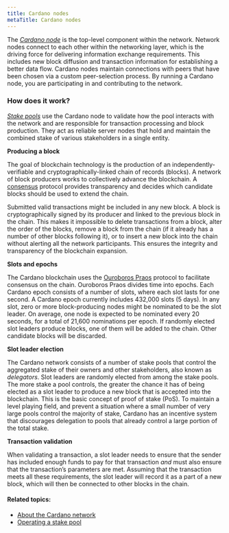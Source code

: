```yaml
---
title: Cardano nodes
metaTitle: Cardano nodes
---
```


The [_Cardano node_](https://docs.cardano.org/cardano-components/cardano-node) is the top-level component within the network. Network nodes
connect to each other within the networking layer, which is the driving force
for delivering information exchange requirements. This includes new block
diffusion and transaction information for establishing a better data flow.
Cardano nodes maintain connections with peers that have been chosen via a custom
peer-selection process. By running a Cardano node, you are participating in and
contributing to the network.

### How does it work?

[_Stake pools_](https://docs.cardano.org/core-concepts/stake-pools) use the Cardano node to validate how the pool interacts with the
network and are responsible for transaction processing and block production.
They act as reliable server nodes that hold and maintain the combined stake of
various stakeholders in a single entity.

**Producing a block**

The goal of blockchain technology is the production of an
independently-verifiable and cryptographically-linked chain of records (blocks).
A network of block producers works to collectively advance the blockchain. A
[consensus](https://docs.cardano.org/learn/consensus-explained) protocol provides transparency and decides which candidate blocks
should be used to extend the chain.

Submitted valid transactions might be included in any new block. A block is
cryptographically signed by its producer and linked to the previous block in the
chain. This makes it impossible to delete transactions from a block, alter the
order of the blocks, remove a block from the chain (if it already has a number
of other blocks following it), or to insert a new block into the chain without
alerting all the network participants. This ensures the integrity and
transparency of the blockchain expansion.

**Slots and epochs**

The Cardano blockchain uses the [Ouroboros Praos](https://eprint.iacr.org/2017/573.pdf) protocol to facilitate consensus
on the chain. Ouroboros Praos divides time into epochs. Each Cardano epoch
consists of a number of slots, where each slot lasts for one second. A Cardano
epoch currently includes 432,000 slots (5 days). In any slot, zero or more
block-producing nodes might be nominated to be the slot leader. On average, one
node is expected to be nominated every 20 seconds, for a total of 21,600
nominations per epoch. If randomly elected slot leaders produce blocks, one of
them will be added to the chain. Other candidate blocks will be discarded.

**Slot leader election**

The Cardano network consists of a number of stake pools that control the
aggregated stake of their owners and other stakeholders, also known as
*delegators*. Slot leaders are randomly elected from among the stake pools. The
more stake a pool controls, the greater the chance it has of being elected as
a slot leader to produce a new block that is accepted into the blockchain. This
is the basic concept of proof of stake (PoS). To maintain a level playing field, and prevent a situation where a small number of very large pools control the majority of stake, Cardano has an incentive system that discourages delegation to pools that already control a large portion of the total stake.

**Transaction validation**

When validating a transaction, a slot leader needs to ensure that the sender has
included enough funds to pay for that transaction *and* must also ensure that the
transaction’s parameters are met. Assuming that the transaction meets all these
requirements, the slot leader will record it as a part of a new block, which
will then be connected to other blocks in the chain.

#### Related topics:

-   [About the Cardano network](https://docs.cardano.org/explore-cardano/cardano-network/about-the-cardano-network)
-   [Operating a stake pool](https://docs.cardano.org/development-guidelines/operating-a-stake-pool/about-stake-pools)
